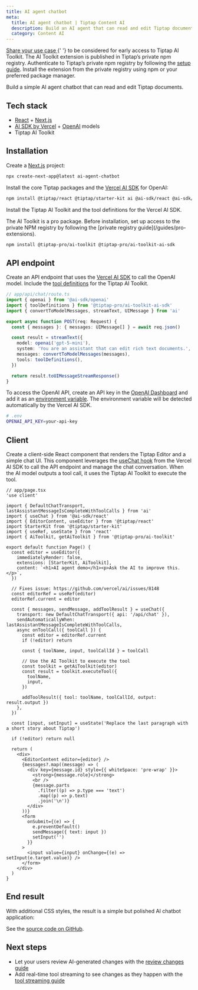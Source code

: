 ```yaml
---
title: AI agent chatbot
meta:
  title: AI agent chatbot | Tiptap Content AI
  description: Build an AI agent that can read and edit Tiptap documents using the AI Toolkit and Vercel AI SDK.
  category: Content AI
---
```



<EnterpriseCalloutAuto variant="ai-toolkit" renderMode="sidebar" />
<Requirements>
  <RequirementItem label="1. Request access">
    <a href="https://tiptap-suite.notion.site/1b601ffa3ebc80a281a8ea0b03b19bdd?pvs=105">
      Share your use case
    </a>{' '}
    to be considered for early access to Tiptap AI Toolkit.
  </RequirementItem>
  <RequirementItem label="2. Access the private registry">
    The AI Toolkit extension is published in Tiptap’s private npm registry. Authenticate to Tiptap’s
    private npm registry by following the <a href="/guides/pro-extensions">setup guide</a>.
  </RequirementItem>
  <RequirementItem label="3. Install the extension">
    Install the extension from the private registry using npm or your preferred package manager.
  </RequirementItem>
</Requirements>

Build a simple AI agent chatbot that can read and edit Tiptap documents.

## Tech stack

- [React](https://react.dev/) + [Next.js](https://nextjs.org/)
- [AI SDK by Vercel](https://ai-sdk.dev/) + [OpenAI](https://openai.com/) models
- Tiptap AI Toolkit

## Installation

Create a [Next.js](https://nextjs.org/) project:

```bash
npx create-next-app@latest ai-agent-chatbot
```

Install the core Tiptap packages and the [Vercel AI SDK](https://ai-sdk.dev/) for OpenAI:

```bash
npm install @tiptap/react @tiptap/starter-kit ai @ai-sdk/react @ai-sdk/openai
```

Install the Tiptap AI Toolkit and the tool definitions for the Vercel AI SDK.

<Callout title="Pro package" variant="hint">
  The AI Toolkit is a pro package. Before installation, set up access to the private NPM registry by
  following the [private registry guide](/guides/pro-extensions).
</Callout>

```bash
npm install @tiptap-pro/ai-toolkit @tiptap-pro/ai-toolkit-ai-sdk
```

## API endpoint

Create an API endpoint that uses the [Vercel AI SDK](https://ai-sdk.dev/) to call the OpenAI model. Include the [tool definitions](/content-ai/capabilities/ai-toolkit/tools/ai-sdk) for the Tiptap AI Toolkit.

```ts
// app/api/chat/route.ts
import { openai } from '@ai-sdk/openai'
import { toolDefinitions } from '@tiptap-pro/ai-toolkit-ai-sdk'
import { convertToModelMessages, streamText, UIMessage } from 'ai'

export async function POST(req: Request) {
  const { messages }: { messages: UIMessage[] } = await req.json()

  const result = streamText({
    model: openai('gpt-5-mini'),
    system: 'You are an assistant that can edit rich text documents.',
    messages: convertToModelMessages(messages),
    tools: toolDefinitions(),
  })

  return result.toUIMessageStreamResponse()
}
```

To access the OpenAI API, create an API key in the [OpenAI Dashboard](https://platform.openai.com/account/api-keys) and add it as an [environment variable](https://nextjs.org/docs/app/guides/environment-variables). The environment variable will be detected automatically by the Vercel AI SDK.

```sh
# .env
OPENAI_API_KEY=your-api-key
```

## Client

Create a client-side React component that renders the Tiptap Editor and a simple chat UI. This component leverages the [useChat hook](https://ai-sdk.dev/docs/reference/ai-sdk-ui/use-chat) from the Vercel AI SDK to call the API endpoint and manage the chat conversation. When the AI model outputs a tool call, it uses the Tiptap AI Toolkit to execute the tool.

```tsx
// app/page.tsx
'use client'

import { DefaultChatTransport, lastAssistantMessageIsCompleteWithToolCalls } from 'ai'
import { useChat } from '@ai-sdk/react'
import { EditorContent, useEditor } from '@tiptap/react'
import StarterKit from '@tiptap/starter-kit'
import { useRef, useState } from 'react'
import { AiToolkit, getAiToolkit } from '@tiptap-pro/ai-toolkit'

export default function Page() {
  const editor = useEditor({
    immediatelyRender: false,
    extensions: [StarterKit, AiToolkit],
    content: `<h1>AI agent demo</h1><p>Ask the AI to improve this.</p>`,
  })

  // Fixes issue: https://github.com/vercel/ai/issues/8148
  const editorRef = useRef(editor)
  editorRef.current = editor

  const { messages, sendMessage, addToolResult } = useChat({
    transport: new DefaultChatTransport({ api: '/api/chat' }),
    sendAutomaticallyWhen: lastAssistantMessageIsCompleteWithToolCalls,
    async onToolCall({ toolCall }) {
      const editor = editorRef.current
      if (!editor) return

      const { toolName, input, toolCallId } = toolCall

      // Use the AI Toolkit to execute the tool
      const toolkit = getAiToolkit(editor)
      const result = toolkit.executeTool({
        toolName,
        input,
      })

      addToolResult({ tool: toolName, toolCallId, output: result.output })
    },
  })

  const [input, setInput] = useState('Replace the last paragraph with a short story about Tiptap')

  if (!editor) return null

  return (
    <div>
      <EditorContent editor={editor} />
      {messages?.map((message) => (
        <div key={message.id} style={{ whiteSpace: 'pre-wrap' }}>
          <strong>{message.role}</strong>
          <br />
          {message.parts
            .filter((p) => p.type === 'text')
            .map((p) => p.text)
            .join('\n')}
        </div>
      ))}
      <form
        onSubmit={(e) => {
          e.preventDefault()
          sendMessage({ text: input })
          setInput('')
        }}
      >
        <input value={input} onChange={(e) => setInput(e.target.value)} />
      </form>
    </div>
  )
}
```

## End result

With additional CSS styles, the result is a simple but polished AI chatbot application:

<CodeDemo path="" isScrollable src="https://ai-toolkit-demos.vercel.app/ai-agent-chatbot" />

See the [source code on GitHub](https://github.com/ueberdosis/ai-toolkit-demos).

## Next steps

- Let your users review AI-generated changes with the [review changes guide](/content-ai/capabilities/ai-toolkit/guides/review-changes)
- Add real-time tool streaming to see changes as they happen with the [tool streaming guide](/content-ai/capabilities/ai-toolkit/guides/tool-streaming)
